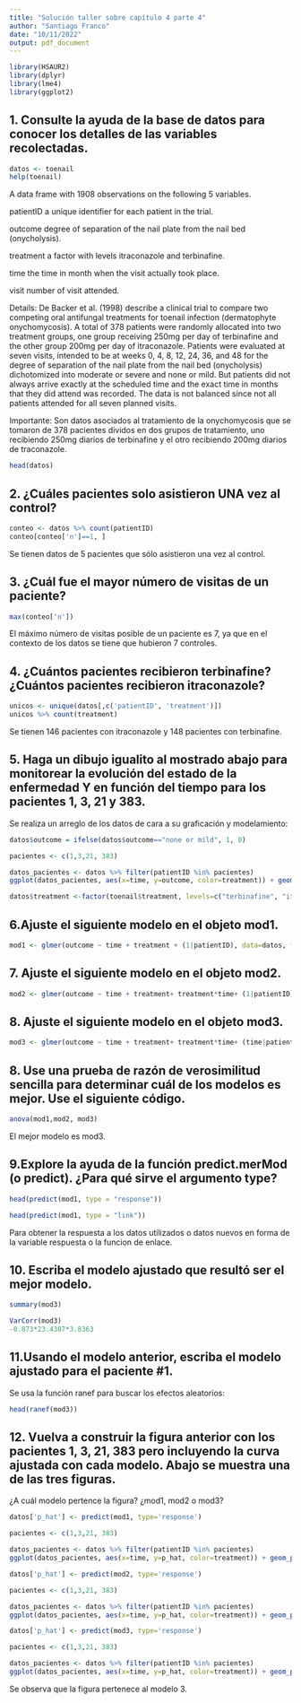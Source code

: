 ```yaml
---
title: "Solución taller sobre capítulo 4 parte 4"
author: "Santiago Franco"
date: "10/11/2022"
output: pdf_document
---
```


```r
library(HSAUR2)
library(dplyr)
library(lme4)
library(ggplot2)
```

## 1. Consulte la ayuda de la base de datos para conocer los detalles de las variables recolectadas.

```r
datos <- toenail
help(toenail)
```

A data frame with 1908 observations on the following 5 variables.

patientID
a unique identifier for each patient in the trial.

outcome
degree of separation of the nail plate from the nail bed (onycholysis).

treatment
a factor with levels itraconazole and terbinafine.

time
the time in month when the visit actually took place.

visit
number of visit attended.

Details:
De Backer et al. (1998) describe a clinical trial to compare two competing oral antifungal treatments for toenail infection (dermatophyte onychomycosis). A total of 378 patients were randomly allocated into two treatment groups, one group receiving 250mg per day of terbinafine and the other group 200mg per day of itraconazole. Patients were evaluated at seven visits, intended to be at weeks 0, 4, 8, 12, 24, 36, and 48 for the degree of separation of the nail plate from the nail bed (onycholysis) dichotomized into moderate or severe and none or mild. But patients did not always arrive exactly at the scheduled time and the exact time in months that they did attend was recorded. The data is not balanced since not all patients attended for all seven planned visits.

Importante:
Son datos asociados al tratamiento de la onychomycosis que se tomaron de 378 pacientes dividos en dos grupos de tratamiento, uno recibiendo 250mg diarios de terbinafine y el otro recibiendo 200mg diarios de traconazole.

```r
head(datos)
```


## 2. ¿Cuáles pacientes solo asistieron UNA vez al control?

```r
conteo <- datos %>% count(patientID)
conteo[conteo['n']==1, ]
```

Se tienen datos de 5 pacientes que sólo asistieron una vez al control.

## 3. ¿Cuál fue el mayor número de visitas de un paciente?

```r
max(conteo['n'])
```
El máximo número de visitas posible de un paciente es 7, ya que en el contexto de los datos se tiene que hubieron 7 controles.

## 4. ¿Cuántos pacientes recibieron terbinafine? ¿Cuántos pacientes recibieron itraconazole?

```r
unicos <- unique(datos[,c('patientID', 'treatment')])
unicos %>% count(treatment)
```

Se tienen 146 pacientes con itraconazole y 148 pacientes con terbinafine.

## 5. Haga un dibujo igualito al mostrado abajo para monitorear la evolución del estado de la enfermedad Y en función del tiempo para los pacientes 1, 3, 21 y 383.

Se realiza un arreglo de los datos de cara a su graficación y modelamiento:

```r
datos$outcome = ifelse(datos$outcome=="none or mild", 1, 0)
```


```r
pacientes <- c(1,3,21, 383)

datos_pacientes <- datos %>% filter(patientID %in% pacientes)
ggplot(datos_pacientes, aes(x=time, y=outcome, color=treatment)) + geom_point() + facet_wrap(~ patientID)
```

```r
datos$treatment <-factor(toenail$treatment, levels=c("terbinafine", "itraconazole"))
```

## 6.Ajuste el siguiente modelo en el objeto mod1.

```r
mod1 <- glmer(outcome ~ time + treatment + (1|patientID), data=datos, family=binomial(link="logit"), nAGQ = 1)
```

## 7. Ajuste el siguiente modelo en el objeto mod2.


```r
mod2 <- glmer(outcome ~ time + treatment+ treatment*time+ (1|patientID), data=datos, family=binomial(link="logit"), nAGQ = 1)
```


## 8. Ajuste el siguiente modelo en el objeto mod3.

```r
mod3 <- glmer(outcome ~ time + treatment+ treatment*time+ (time|patientID), data=datos, family=binomial(link="logit"), nAGQ = 1)
```

## 8. Use una prueba de razón de verosimilitud sencilla para determinar cuál de los modelos es mejor. Use el siguiente código.

```r
anova(mod1,mod2, mod3)
```

El mejor modelo es mod3.

## 9.Explore la ayuda de la función predict.merMod (o predict). ¿Para qué sirve el argumento type?

```r
head(predict(mod1, type = "response"))
```

```r
head(predict(mod1, type = "link"))
```
Para obtener la respuesta a los datos utilizados o datos nuevos en forma de la variable respuesta o la funcion de enlace.

## 10. Escriba el modelo ajustado que resultó ser el mejor modelo.

```r
summary(mod3)
```
```r
VarCorr(mod3)
-0.873*23.4307*3.8363
```


\begin{align*} 
y_{ij} &\sim  Bernoulli(p_{ij}) \\ 
\text{logit}(p_{ij}) &= 9.35034 + 0.75546 \, time_{ij} + 0.02474 \, treatment_{itraconazolei}  -0.45703 \, time_{ij} \, treatment_{itraconazolei} + b_{0i} + b_{1i} \,time_{ij} \\
\left (
\begin{matrix}
b_{0} \\ b_{1}
\end{matrix} 
\right ) &\sim 
N\left ( \left ( \begin{matrix}
0 \\ 0
\end{matrix} \right ),
\left ( \begin{matrix}
549.00 & -78.47152 \\ 
-78.47152 & 14.72
\end{matrix} \right )
\right ) \\
\end{align*}

## 11.Usando el modelo anterior, escriba el modelo ajustado para el paciente #1.

Se usa la función ranef para buscar los efectos aleatorios:
```r
head(ranef(mod3))
```


\begin{align*} 
y_{ij} &\sim  Bernoulli(p_{ij}) \\ 
\text{logit}(p_{ij}) &= 9.35034 + 0.75546 \, time_{ij} + 0.02474 \, treatment_{itraconazolei} + -0.45703 \, time_{ij} \, treatment_{itraconazolei} -24.63175913 + 3.100111326	 \,time_{ij}
\end{align*}

## 12. Vuelva a construir la figura anterior con los pacientes 1, 3, 21, 383 pero incluyendo la curva ajustada con cada modelo. Abajo se muestra una de las tres figuras.

¿A cuál modelo pertence la figura? ¿mod1, mod2 o mod3?

```r
datos['p_hat'] <- predict(mod1, type='response')
```

```r
pacientes <- c(1,3,21, 383)

datos_pacientes <- datos %>% filter(patientID %in% pacientes)
ggplot(datos_pacientes, aes(x=time, y=p_hat, color=treatment)) + geom_point() + facet_wrap(~ patientID) + geom_line()
```


```r
datos['p_hat'] <- predict(mod2, type='response')
```

```r
pacientes <- c(1,3,21, 383)

datos_pacientes <- datos %>% filter(patientID %in% pacientes)
ggplot(datos_pacientes, aes(x=time, y=p_hat, color=treatment)) + geom_point() + facet_wrap(~ patientID) + geom_line()
```

```r
datos['p_hat'] <- predict(mod3, type='response')
```

```r
pacientes <- c(1,3,21, 383)

datos_pacientes <- datos %>% filter(patientID %in% pacientes)
ggplot(datos_pacientes, aes(x=time, y=p_hat, color=treatment)) + geom_point() + facet_wrap(~ patientID) + geom_line()
```
Se observa que la figura pertenece al modelo 3.